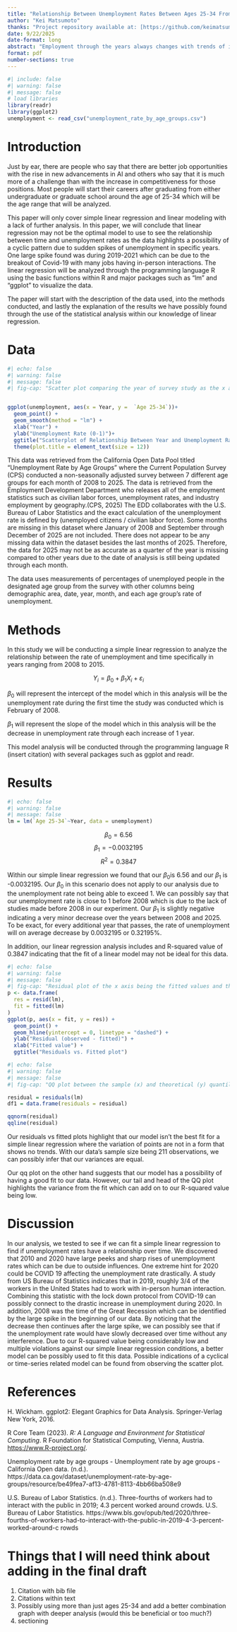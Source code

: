 ---
title: "Relationship Between Unemployment Rates Between Ages 25-34 From 2008 to 2025"
author: "Kei Matsumoto"
thanks: "Project repository available at: [https://github.com/keimatsumoto1/261A](https://github.com/keimatsumoto1/261A)"
date: 9/22/2025
date-format: long
abstract: "Employment through the years always changes with trends of industries as well as international events/disasters. However, with the increase in possible startup opportunities through new discoveries like AI, has unemployment rates changed over the years? A dataset provided by the California Open Data pool highlights the overall unemployment rates over a monthly period from 2008 to 2025 within specific age groups. This paper will cover the possibility to fit a simple linear regression model to see if there is a relation between unemployment rate and time for people between ages 25 and 34. Overall in this study, it is hard to find if the year correlates to the unemployment rates through linear regression as a different model is most likely better to analyze this data."
format: pdf
number-sections: true
---


```{r}
#| include: false
#| warning: false
#| message: false
# load libraries
library(readr)
library(ggplot2)
unemployment <- read_csv("unemployment_rate_by_age_groups.csv")
```

# Introduction

  Just by ear, there are people who say that there are better job opportunities with the rise in new advancements in AI and others who say that it is much more of a challenge than with the increase in competitiveness for those positions. Most people will start their careers after graduating from either undergraduate or graduate school around the age of 25-34 which will be the age range that will be analyzed. 
  
  This paper will only cover simple linear regression and linear modeling with a lack of further analysis. In this paper, we will conclude that linear regression may not be the optimal model to use to see the relationship between time and unemployment rates as the data highlights a possibility of a cyclic pattern due to sudden spikes of unemployment in specific years. One large spike found was during 2019-2021 which can be due to the breakout of Covid-19 with many jobs having in-person interactions. The linear regression will be analyzed through the programming language R using the basic functions within R and major packages such as “lm” and “ggplot” to visualize the data. 
  
  The paper will start with the description of the data used, into the methods conducted, and lastly the explanation of the results we have possibly found through the use of the statistical analysis within our knowledge of linear regression. 


# Data {#sec-data}

```{r fig-}
#| echo: false
#| warning: false
#| message: false
#| fig-cap: "Scatter plot comparing the year of survey study as the x axis, and the rate of unemployment between 0 and 1 as the y axis with the fitted line of regression."


ggplot(unemployment, aes(x = Year, y =  `Age 25-34`))+
  geom_point() +
  geom_smooth(method = "lm") + 
  xlab("Year") + 
  ylab("Unemployment Rate (0-1)")+
  ggtitle("Scatterplot of Relationship Between Year and Unemployment Rate Between Ages 25-34")+
  theme(plot.title = element_text(size = 12))


```

  This data was retrieved from the California Open Data Pool titled “Unemployment Rate by Age Groups” where the Current Population Survey (CPS) conducted a non-seasonally adjusted survey between 7 different age groups for each month of 2008 to 2025. The data is retrieved from the Employment Development Department who releases all of the employment statistics such as civilian labor forces, unemployment rates, and industry employment by geography.(CPS, 2025) The EDD collaborates with the U.S. Bureau of Labor Statistics and the exact calculation of the unemployment rate is defined by (unemployed citizens / civilian labor force). Some months are missing in this dataset where January of 2008 and September through December of 2025 are not included. There does not appear to be any missing data within the dataset besides the last months of 2025. Therefore, the data for 2025 may not be as accurate as a quarter of the year is missing compared to other years due to the date of analysis is still being updated through each month. 

  The data uses measurements of percentages of unemployed people in the designated age group from the survey with other columns being demographic area, date, year, month, and each age group’s rate of unemployment.

# Methods {#sec-methods}

  In this study we will be conducting a simple linear regression to analyze the relationship between the rate of unemployment and time specifically in years ranging from 2008 to 2015.

$$Y_i = \beta_0 +\beta_1 X_i + \varepsilon_i$$

  $\beta_0$ will represent the intercept of the model which in this analysis will be the unemployment rate during the first time the study was conducted which is February of 2008.

  $\beta_1$ will represent the slope of the model which in this analysis will be the decrease in unemployment rate through each increase of 1 year.

  This model analysis will be conducted through the programming language R (insert citation) with several packages such as ggplot and readr.

# Results {#sec-results}

```{r lm}
#| echo: false
#| warning: false
#| message: false
lm = lm(`Age 25-34`~Year, data = unemployment)

```

$$\beta_0 = 6.56$$
$$\beta_1 = -0.0032195$$
$$R^2 = 0.3847$$

  Within our simple linear regression we found that our  $\beta_0$is 6.56 and our $\beta_1$ is -0.0032195. Our $\beta_0$ in this scenario does not apply to our analysis due to the unemployment rate not being able to exceed 1. We can possibly say that our unemployment rate is close to 1 before 2008 which is due to the lack of studies made before 2008 in our experiment. Our $\beta_1$ is slightly negative indicating a very minor decrease over the years between 2008 and 2025. To be exact, for every additional year that passes, the rate of unemployment will on average decrease by 0.0032195 or 0.32195%. 

  In addition, our linear regression analysis includes and R-squared value of 0.3847 indicating that the fit of a linear model may not be ideal for this data. 


```{r residual}
#| echo: false
#| warning: false
#| message: false
#| fig-cap: "Residual plot of the x axis being the fitted values and the y axis being the residuals for a simple linear regression with year being the respone and unemployment rate being the predictor."
p <- data.frame(
  res = resid(lm),
  fit = fitted(lm)
)
ggplot(p, aes(x = fit, y = res)) +
  geom_point() +
  geom_hline(yintercept = 0, linetype = "dashed") +
  ylab("Residual (observed - fitted)") +
  xlab("Fitted value") +
  ggtitle("Residuals vs. Fitted plot")


```
```{r qq}
#| echo: false
#| warning: false
#| message: false
#| fig-cap: "QQ plot between the sample (x) and theoretical (y) quantiles"

residual = residuals(lm)
df1 = data.frame(residuals = residual)

qqnorm(residual)
qqline(residual)

```
  Our residuals vs fitted plots highlight that our model isn't the best fit for a simple linear regression where the variation of points are not in a form that shows no trends. With our data's sample size being 211 observations, we can possibly infer that our variances are equal.

  Our qq plot on the other hand suggests that our model has a possibility of having a good fit to our data. However, our tail and head of the QQ plot highlights the variance from the fit which can add on to our R-squared value being low.


# Discussion {#sec-discussion}

  In our analysis, we tested to see if we can fit a simple linear regression to find if unemployment rates have a relationship over time. We discovered that 2010 and 2020 have large peeks and sharp rises of unemployment rates which can be due to outside influences. One extreme hint for 2020 could be COVID 19 affecting the unemployment rate drastically. A study from US Bureau of Statistics indicates that in 2019, roughly 3/4 of the workers in the United States had to work with in-person human interaction. Combining this statistic with the lock down protocol from COVID-19 can possibly connect to the drastic increase in unemployment during 2020. In addition, 2008 was the time of the Great Recession which can be identified by the large spike in the beginning of our data. By noticing that the decrease then continues after the large spike, we can possibly see that if the unemployment rate would have slowly decreased over time without any interference. 
  Due to our R-squared value being considerably low and multiple violations against our simple linear regression conditions, a better model can be possibly used to fit this data. Possible indications of a cyclical or time-series related model can be found from observing the scatter plot. 

# References
H. Wickham. ggplot2: Elegant Graphics for Data Analysis. Springer-Verlag New York, 2016.

R Core Team (2023). _R: A Language and Environment for Statistical Computing_. R Foundation for Statistical
  Computing, Vienna, Austria. <https://www.R-project.org/>.
  
Unemployment rate by age groups - Unemployment rate by age groups - California Open data. (n.d.).     
  https://data.ca.gov/dataset/unemployment-rate-by-age-groups/resource/be49fea7-af13-4781-8113-4bb66ba508e9
  
U.S. Bureau of Labor Statistics. (n.d.). Three-fourths of workers had to interact with the public in 2019; 4.3 percent worked 
  around crowds. U.S. Bureau of Labor Statistics. 
  https://www.bls.gov/opub/ted/2020/three-fourths-of-workers-had-to-interact-with-the-public-in-2019-4-3-percent-worked-around-c   rowds
  
  
# Things that I will need think about adding in the final draft

1. Citation with bib file
2. Citations within text
3. Possibly using more than just ages 25-34 and add a better combination graph with deeper analysis (would this be beneficial or too much?)
4. sectioning

